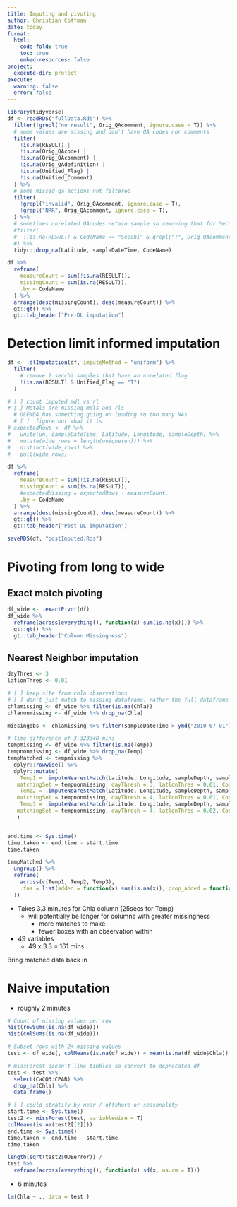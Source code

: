 ```yaml
---
title: Imputing and pivoting
author: Christian Coffman
date: today
format:
  html:
    code-fold: true
    toc: true
    embed-resources: false
project:
  execute-dir: project
execute:
  warning: false
  error: false
---
```




```r
library(tidyverse)
df <- readRDS("fullData.Rds") %>% 
  filter(!grepl("no result", Orig_QAcomment, ignore.case = T)) %>%
  # some values are missing and don't have QA codes nor comments
  filter(
    !is.na(RESULT) | 
    !is.na(Orig_QAcode) |
    !is.na(Orig_QAcomment) |
    !is.na(Orig_QAdefinition) |
    !is.na(Unified_Flag) |
    !is.na(Unified_Comment)
  ) %>%
  # some missed qa actions not filtered
  filter(
    !grepl("invalid", Orig_QAcomment, ignore.case = T),
    !grepl("NRR", Orig_QAcomment, ignore.case = T),
  ) %>% 
  # sometimes unrelated QAcodes retain sample so removing that for Secchi
  #filter(
  #  !(is.na(RESULT) & CodeName == "Secchi" & grepl("T", Orig_QAcomment, ignore.case = T)),
  #) %>% 
  tidyr::drop_na(Latitude, sampleDateTime, CodeName)

df %>% 
  reframe(
    measureCount = sum(!is.na(RESULT)),
    missingCount = sum(is.na(RESULT)),
    .by = CodeName
  ) %>%
  arrange(desc(missingCount), desc(measureCount)) %>%
  gt::gt() %>%
  gt::tab_header("Pre-DL imputation")
```

# Detection limit informed imputation
```r

df <- .dlImputation(df, imputeMethod = "uniform") %>%
  filter(
    # remove 2 secchi samples that have an unrelated flag
    !(is.na(RESULT) & Unified_Flag == "T")
  )

# [ ] count imputed mdl vs rl
# [ ] Metals are missing mdls and rls
  # GLENDA has something going on leading to too many NAs
  # [ ]  figure out what it is 
# expectedRows <- df %>%
#   unite(un, sampleDateTime, Latitude, Longitude, sampleDepth) %>%
#   mutate(wide_rows = length(unique(un))) %>%
#   distinct(wide_rows) %>%
#   pull(wide_rows)

df %>% 
  reframe(
    measureCount = sum(!is.na(RESULT)),
    missingCount = sum(is.na(RESULT)),
    #expectedMissing = expectedRows - measureCount,
    .by = CodeName
  ) %>%
  arrange(desc(missingCount), desc(measureCount)) %>%
  gt::gt() %>%
  gt::tab_header("Post DL imputation")

saveRDS(df, "postImputed.Rds")
```


# Pivoting from long to wide

## Exact match pivoting
```r
df_wide <- .exactPivot(df)
df_wide %>%
  reframe(across(everything(), function(x) sum(is.na(x)))) %>%
  gt::gt() %>%
  gt::tab_header("Column Missingness")
```

## Nearest Neighbor imputation
```r
dayThres <- 3 
latlonThres <- 0.01

# [ ] keep site from chla observations
# [ ] don't just match to missing dataframe, rather the full dataframe minus the observation under question
chlamissing <- df_wide %>% filter(is.na(Chla))
chlanonmissing <- df_wide %>% drop_na(Chla) 

missingobs <- chlamissing %>% filter(sampleDateTime > ymd("2010-07-01")) %>% slice(1)

# Time difference of 3.323348 mins
tempmissing <- df_wide %>% filter(is.na(Temp))
tempnonmissing <- df_wide %>% drop_na(Temp) 
tempMatched <- tempmissing %>%
  dplyr::rowwise() %>%
  dplyr::mutate(
    Temp1 = .imputeNearestMatch(Latitude, Longitude, sampleDepth, sampleDateTime,
   matchingSet = tempnonmissing, dayThresh = 3, latlonThres = 0.01, CodeName = "Temp"),
    Temp2 = .imputeNearestMatch(Latitude, Longitude, sampleDepth, sampleDateTime,
   matchingSet = tempnonmissing, dayThresh = 4, latlonThres = 0.01, CodeName = "Temp"),
    Temp3 = .imputeNearestMatch(Latitude, Longitude, sampleDepth, sampleDateTime,
   matchingSet = tempnonmissing, dayThresh = 4, latlonThres = 0.02, CodeName = "Temp"),
   )


end.time <- Sys.time()
time.taken <- end.time - start.time
time.taken

tempMatched %>%
  ungroup() %>%
  reframe(
    across(c(Temp1, Temp2, Temp3),
    .fns = list(added = function(x) sum(is.na(x)), prop_added = function(x) mean(is.na(x)))
  ))

```
- Takes 3.3 minutes for Chla column (25secs for Temp)
  - will potentially be longer for columns with greater missingness 
    - more matches to make
    - fewer boxes with an observation within
- 49 variables
  - 49 x 3.3  = 161 mins

Bring matched data back in


# Naive imputation
- roughly 2 minutes
```r
# Count of missing values per row
hist(rowSums(is.na(df_wide)))
hist(colSums(is.na(df_wide)))

# Subset rows with 2+ missing values 
test <- df_wide[, colMeans(is.na(df_wide)) < mean(is.na(df_wide$Chla)) * 1.25]

# missForest doesn't like tibbles so convert to deprecated df
test <- test %>% 
  select(CaCO3:CPAR) %>% 
  drop_na(Chla) %>% 
  data.frame()

# [ ] could stratify by near / offshore or seasonality
start.time <- Sys.time()
test2 <- missForest(test, variablewise = T)
colMeans(is.na(test2[[2]]))
end.time <- Sys.time()
time.taken <- end.time - start.time
time.taken

length(sqrt(test2$OOBerror)) /
test %>% 
  reframe(across(everything(), function(x) sd(x, na.rm = T)))
```
- 6 minutes

```r
lm(Chla ~ ., data = test )
```

